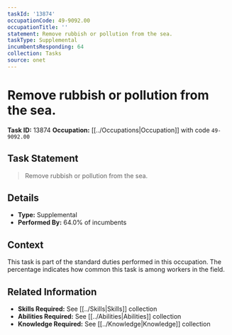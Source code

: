 ```yaml
---
taskId: '13874'
occupationCode: 49-9092.00
occupationTitle: ''
statement: Remove rubbish or pollution from the sea.
taskType: Supplemental
incumbentsResponding: 64
collection: Tasks
source: onet
---
```

# Remove rubbish or pollution from the sea.

**Task ID:** 13874
**Occupation:** [[../Occupations|Occupation]] with code `49-9092.00`

## Task Statement

> Remove rubbish or pollution from the sea.

## Details

- **Type:** Supplemental
- **Performed By:** 64.0% of incumbents

## Context

This task is part of the standard duties performed in this occupation. The percentage indicates how common this task is among workers in the field.

## Related Information

- **Skills Required:** See [[../Skills|Skills]] collection
- **Abilities Required:** See [[../Abilities|Abilities]] collection
- **Knowledge Required:** See [[../Knowledge|Knowledge]] collection
